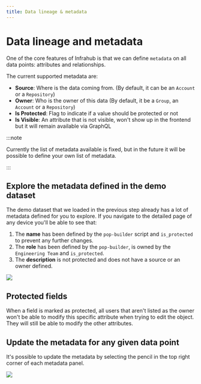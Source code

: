 ```yaml
---
title: Data lineage & metadata
---
```


# Data lineage and metadata

One of the core features of Infrahub is that we can define `metadata` on all data points: attributes and relationships.

The current supported metadata are:

- **Source**: Where is the data coming from. (By default, it can be an `Account` or a `Repository`)
- **Owner**: Who is the owner of this data (By default, it be a `Group`, an `Account` or a `Repository`)
- **Is Protected**: Flag to indicate if a value should be protected or not
- **Is Visible**: An attribute that is not visible, won't show up in the frontend but it will remain available via GraphQL

:::note

Currently the list of metadata available is fixed, but in the future it will be possible to define your own list of metadata.

:::

## Explore the metadata defined in the demo dataset

The demo dataset that we loaded in the previous step already has a lot of metadata defined for you to explore.
If you navigate to the detailed page of any device you'll be able to see that:

1. The **name** has been defined by the `pop-builder` script and `is_protected` to prevent any further changes.
2. The **role** has been defined by the `pop-builder`, is owned by the `Engineering Team` and `is_protected`.
3. The **description** is not protected and does not have a source or an owner defined.

![](../../media/tutorial_4_metadata.png)

## Protected fields

When a field is marked as protected, all users that aren't listed as the owner won't be able to modify this specific attribute when trying to edit the object. They will still be able to modify the other attributes.

## Update the metadata for any given data point

It's possible to update the metadata by selecting the pencil in the top right corner of each metadata panel.

![](../../media/tutorial_4_metadata_edit.png)

